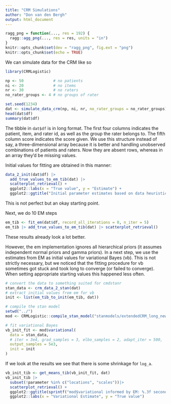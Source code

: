 ```yaml
---
title: "CRM Simulations"
author: "Don van den Bergh"
output: html_document
---
```


```r
ragg_png = function(..., res = 192) {
  ragg::agg_png(..., res = res, units = "in")
}
knitr::opts_chunk$set(dev = "ragg_png", fig.ext = "png")
knitr::opts_chunk$set(echo = TRUE)
```

We can simulate data for the CRM like so
```r
library(CRMLogistic)

np <- 50             # no patients
ni <- 20             # no items
nr <- 30             # no raters
no_rater_groups <- 4 # no groups of rater

set.seed(1234)
dat <- simulate_data_crm(np, ni, nr, no_rater_groups = no_rater_groups)
head(dat$df)
summary(dat$df)
```

The tibble in `dat$df` is in long format.
The first four columns indicates the patient, item, and rater id, as well as the group the rater belongs to.
The fifth column score indicates the score given.
We use this structure instead of say, a three-dimensional array because it is better and handling unobserved combinations of patients and raters.
Now they are absent rows, whereas in an array they'd be missing values.

Initial values for fitting are obtained in this manner:
```r
data_2_init(dat$df) |>
  add_true_values_to_em_tib(dat) |>
  scatterplot_retrieval() +
  ggplot2::labs(x = "True value", y = "Estimate") +
  ggplot2::ggtitle("Initial parameter estimates based on data heuristics")
```


This is not perfect but an okay starting point.

Next, we do 10 EM steps
```r
em_tib <- fit_em(dat$df, record_all_iterations = 0, n_iter = 5)
em_tib |> add_true_values_to_em_tib(dat) |> scatterplot_retrieval()
```

These results already look a lot better.

However, the em implementation ignores all hierarchical priors (it assumes independent normal priors and gamma priors).
In a next step, we use the estimates from EM as initial values for variational Bayes (vb).
This is not strictly necessary, but we noticed that the fitting procedure for vb sometimes got stuck and took long to converge (or failed to converge).
When setting appropriate starting values this happened less often.

```r
# convert the data to something suited for cmdstanr
stan_data <- crm_data_2_stan(dat)
# extract initial values from em for vb
init <- list(em_tib_to_init(em_tib, dat))

# compile the stan model
setwd("../")
mod <- CRMLogistic::compile_stan_model("stanmodels/extendedCRM_long_new_no_genq.stan")

# fit variational Bayes
vb_init_fit <- mod$variational(
  data = stan_data,
  # iter = 3e4, grad_samples = 3, elbo_samples = 2, adapt_iter = 500,
  output_samples = 5e3,
  init = init
)
```

If we look at the results we see that there is some shrinkage for `log_a`.

```r
vb_init_tib <- get_means_tib(vb_init_fit, dat)
vb_init_tib |> 
  subset(!parameter %in% c("locations", "scales"))|> 
  scatterplot_retrieval() +
  ggplot2::ggtitle(sprintf("mod$variational informed by EM: %.3f seconds", vb_init_fit$time())) +
  ggplot2::labs(x = "Variational Estimate", y = "True value")
```
